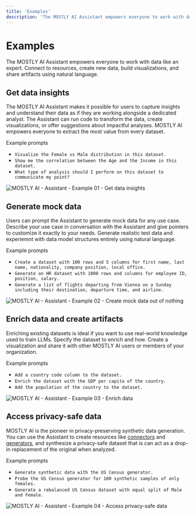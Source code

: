 ```yaml
---
title: 'Examples'
description: 'The MOSTLY AI Assistant empowers everyone to work with data like an expert. Connect to resources, create new data, build visualizations, and share artifacts using natural language.'
---
```



# Examples

The MOSTLY AI Assistant empowers everyone to work with data like an expert. Connect to resources, create new data, build visualizations, and share artifacts using natural language.

## Get data insights

The MOSTLY AI Assistant makes it possible for users to capture insights and understand their data as if they are working alongside a dedicated analyst. The Assistant can run code to transform the data, create visualizations, or offer suggestions about impactful analyses. MOSTLY AI empowers everyone to extract the most value from every dataset.

Example prompts

- `Visualize the Female vs Male distribution in this dataset.`
- `Show me the correlation between the Age and the Income in this dataset.`
- `What type of analysis should I perform on this dataset to communicate my point?`

<Image src="/docimages/assistant/example-01-data-insights.webp" alt="MOSTLY AI - Assistant - Example 01 - Get data insights" width={800} height={400} />

## Generate mock data

Users can prompt the Assistant to generate mock data for any use case. Describe your use case in conversation with the Assistant and give pointers to customize it exactly to your needs. Generate realistic test data and experiemnt with data model structures entirely using natural language.

Example prompts

- `Create a dataset with 100 rows and 5 columns for first name, last name, nationality, company position, local office.`
- `Generate an HR dataset with 1000 rows and columns for employee ID, position, salary.`
- `Generate a list of flights departing from Vienna on a Sunday including their destination, departure time, and airline.`

<Image src="/docimages/assistant/example-02-mock-data.webp" alt="MOSTLY AI - Assistant - Example 02 - Create mock data out of nothing" width={800} height={400} />

## Enrich data and create artifacts

Enriching existing datasets is ideal if you want to use real-world knowledge used to train LLMs. Specify the dataset to enrich and how. Create a visualization and share it with other MOSTLY AI users or members of your organization.

Example prompts

- `Add a country code column to the dataset.`
- `Enrich the dataset with the GDP per capita of the country.`
- `Add the population of the country to the dataset.`

<Image src="/docimages/assistant/example-03-enrich-data.webp" alt="MOSTLY AI - Assistant - Example 03 - Enrich data" width={800} height={400} />

## Access privacy-safe data

MOSTLY AI is the pioneer in privacy-preserving synthetic data generation. You can use the Assistant to create resources like [connectors](/connectors) and [generators](/generators), and synthesize a privacy-safe dataset that is can act as a drop-in replacement of the original when analyzed.

Example prompts

- `Generate synthetic data with the US Census generator.`
- `Probe the US Census generator for 100 synthetic samples of only females.`
- `Generate a rebalanced US Census dataset with equal split of Male and Female.`

<Image src="/docimages/assistant/example-04-synthetic-data-equal-male-female.webp" alt="MOSTLY AI - Assistant - Example 04 - Access privacy-safe data" width={800} height={400} />
